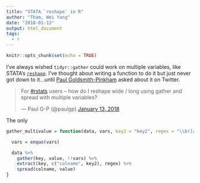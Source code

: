 ```yaml
---
title: "STATA `reshape` in R"
author: "Tham, Wei Yang"
date: "2018-01-13"
output: html_document
tags:
  - r
---
```


```r
knitr::opts_chunk$set(echo = TRUE)
```

I've always wished `tidyr::gather` could work on multiple variables, like STATA's [`reshape`](https://www.stata.com/manuals13/dreshape.pdf). I've thought about writing a function to do it but just never got down to it...until [Paul Goldsmith-Pinkham](https://twitter.com/paulgp) asked about it on Twitter. 

<blockquote class="twitter-tweet" data-lang="en"><p lang="en" dir="ltr">For <a href="https://twitter.com/hashtag/rstats?src=hash&amp;ref_src=twsrc%5Etfw">#rstats</a> users -- how do I reshape wide / long using gather and spread with multiple variables?</p>&mdash; Paul G-P (@paulgp) <a href="https://twitter.com/paulgp/status/952178749075804160?ref_src=twsrc%5Etfw">January 13, 2018</a></blockquote>
<script async src="https://platform.twitter.com/widgets.js" charset="utf-8"></script>

The only 

```r
gather_multivalue = function(data, vars, key2 = "key2", regex = "\\b([a-z]+).+[^[0-9]](\\d+?)\\b"){

  vars = enquo(vars)

  data %>%
    gather(key, value, !!vars) %>%
    extract(key, c("colname", key2), regex) %>%
    spread(colname, value)
}

```

